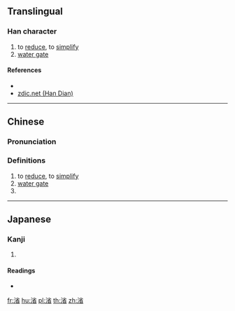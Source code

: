 {{character info/new}}
==Translingual==

===Han character===
{{Han char|rn=85|rad=水|as=09|sn=12|four=39162|canj=EFHU|ids=⿰氵省}}

# to [[reduce]], to [[simplify]]
# [[water gate]]

====References====
* {{Han ref|kx=0635.180|dkj=17795|dj=1043.030|hdz=31673.080|uh=6E3B|ud=28219|bh=D9FB|bd=55803}}
* [http://www.zdic.net/z/1d/js/6E3B.htm zdic.net (Han Dian)]

----

==Chinese==
{{zh-forms}}

===Pronunciation===
{{zh-pron
|m=shěng
|c=saang2,sing2
|mc=y
|oc=y
|ma=
|cat=v,n,pn
}}

===Definitions===
{{zh-hanzi}}

# to [[reduce]], to [[simplify]]
# [[water gate]]
# {{surname|lang=zh}}

----

==Japanese==

===Kanji===
{{ja-kanji|grade=|rs=水09}}

# {{defn|lang=ja|sort=水09}}

====Readings====
* {{ja-readings|on=[[せい]] (sei), [[しょう]] (shō)|kun=}}

[[fr:渻]]
[[hu:渻]]
[[pl:渻]]
[[th:渻]]
[[zh:渻]]